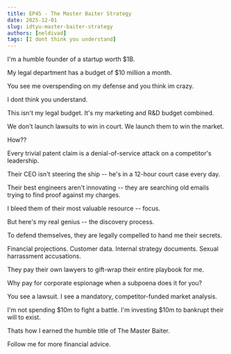 ```yaml
---
title: EP45 - The Master Baiter Strategy
date: 2025-12-01
slug: idtyu-master-baiter-strategy
authors: [neldivad]
tags: [I dont think you understand]
---
```


I'm a humble founder of a startup worth $1B.

My legal department has a budget of $10 million a month.

You see me overspending on my defense and you think im crazy. 

I dont think you understand.

This isn't my legal budget. It's my marketing and R&D budget combined.

We don't launch lawsuits to win in court. We launch them to win the market.

How??

<!--truncate-->

Every trivial patent claim is a denial-of-service attack on a competitor's leadership.

Their CEO isn't steering the ship -- he's in a 12-hour court case every day.

Their best engineers aren't innovating -- they are searching old emails trying to find proof against my charges.

I bleed them of their most valuable resource -- focus.

But here's my real genius -- the discovery process.

To defend themselves, they are legally compelled to hand me their secrets.

Financial projections. Customer data. Internal strategy documents. Sexual harrassment accusations.

They pay their own lawyers to gift-wrap their entire playbook for me.

Why pay for corporate espionage when a subpoena does it for you?

You see a lawsuit. I see a mandatory, competitor-funded market analysis.

I'm not spending $10m to fight a battle. I'm investing $10m to bankrupt their will to exist.

Thats how I earned the humble title of The Master Baiter. 

Follow me for more financial advice.

